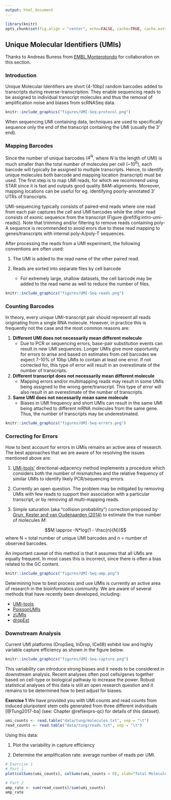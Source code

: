 ```yaml
---
output: html_document
---
```


```r
library(knitr)
opts_chunk$set(fig.align = "center", echo=FALSE, cache=TRUE, cache.extra = list(R.version, sessionInfo()))
```

## Unique Molecular Identifiers (UMIs) {#umichapter}

Thanks to Andreas Buness from [EMBL Monterotondo](https://www.embl.it/services/bioinformatics/) for collaboration on this section.

### Introduction

Unique Molecular Identifiers are short (4-10bp) random barcodes added to transcripts during reverse-transcription. They enable sequencing reads to be assigned to individual transcript molecules and thus the removal of amplification noise and biases from scRNASeq data. 

```r
knitr::include_graphics("figures/UMI-Seq-protocol.png")
```

When sequencing UMI containing data, techniques are used to specifically sequence only the end of the transcript containing the UMI (usually the 3' end).

### Mapping Barcodes

Since the number of unique barcodes ($4^N$, where $N$ is the length of UMI) is much smaller than the total number of molecules per cell (~$10^6$), each barcode will typically be assigned to multiple transcripts. Hence, to identify unique molecules both barcode and mapping location (transcript) must be used. The first step is to map UMI reads, for which we recommend using STAR since it is fast and outputs good quality BAM-alignments. Moreover, mapping locations can be useful for eg. identifying poorly-annotated 3' UTRs of transcripts.

UMI-sequencing typically consists of paired-end reads where one read from each pair captures the cell and UMI barcodes while the other read consists of exonic sequence from the transcript (Figure \@ref(fig:intro-umi-reads)). Note that trimming and/or filtering to remove reads containing poly-A sequence is recommended to avoid erors due to these read mapping to genes/transcripts with internal poly-A/poly-T sequences.

After processing the reads from a UMI experiment, the following conventions are often used:

1. The UMI is added to the read name of the other paired read. 

2. Reads are sorted into separate files by cell barcode
	+ For extremely large, shallow datasets, the cell barcode may be added to the read name as well to reduce the number of files.

```r
knitr::include_graphics("figures/UMI-Seq-reads.png")
```

### Counting Barcodes

In theory, every unique UMI-transcript pair should represent all reads originating from a single RNA molecule. However, in practice this is frequently not the case and the most common reasons are:

1. __Different UMI does not necessarily mean different molecule__
	+ Due to PCR or sequencing errors, base-pair substitution events can result in new UMI sequences. Longer UMIs give more opportunity for errors to arise and based on estimates from cell barcodes we expect 7-10% of 10bp UMIs to contain at least one error. If not corrected for, this type of error will result in an overestimate of the number of transcripts.

2. __Different transcript does not necessarily mean different molecule__
	+ Mapping errors and/or multimapping reads may result in some UMIs being assigned to the wrong gene/transcript. This type of error will also result in an overestimate of the number of transcripts.

3. __Same UMI does not necessarily mean same molecule__
	+ Biases in UMI frequency and short UMIs can result in the same UMI being attached to different mRNA molecules from the same gene. Thus, the number of transcripts may be underestimated.

```r
knitr::include_graphics("figures/UMI-Seq-errors.png")
```

### Correcting for Errors

How to best account for errors in UMIs remains an active area of research. The best approaches that we are aware of for resolving the issues mentioned above are:

1. [UMI-tools'](https://github.com/CGATOxford/UMI-tools) directional-adjacency method implements a procedure which considers both the number of mismatches and the relative frequency of similar UMIs to identify likely PCR/sequencing errors.

2. Currently an open question. The problem may be mitigated by removing UMIs with few reads to support their association with a particular transcript, or by removing all multi-mapping reads.

3. Simple saturation (aka "collision probability") correction proposed by [Grun, Kester and van Oudenaarden (2014)](http://www.nature.com/nmeth/journal/v11/n6/full/nmeth.2930.html#methods) to estimate the true number of molecules $M$:

$$M \approx -N*log(1 - \frac{n}{N})$$ 
where N = total number of unique UMI barcodes and n = number of observed barcodes.
 
An important caveat of this method is that it assumes that all UMIs are equally frequent. In most cases this is incorrect, since there is often a bias related to the GC content. 

```r
knitr::include_graphics("figures/UMI-Seq-amp.png")
```

Determining how to best process and use UMIs is currently an active area of research in the bioinformatics community. We are aware of several methods that have recently been developed, including:

* [UMI-tools](https://github.com/CGATOxford/UMI-tools)
* [PoissonUMIs](https://github.com/tallulandrews/PoissonUMIs)
* [zUMIs](https://github.com/sdparekh/zUMIs)
* [dropEst](https://github.com/hms-dbmi/dropEst)

### Downstream Analysis

Current UMI platforms (DropSeq, InDrop, ICell8) exhibit low and highly variable capture efficiency as shown in the figure below. 

```r
knitr::include_graphics("figures/UMI-Seq-capture.png")
```

This variability can introduce strong biases and it needs to be considered in downstream analysis. Recent analyses often pool cells/genes together based on cell-type or biological pathway to increase the power. Robust statistical analyses of this data is still an open research question and it remains to be determined how to best adjust for biases.

__Exercise 1__ We have provided you with UMI counts and read counts from induced pluripotent stem cells generated from three different individuals [@Tung2017-ba] (see: Chapter \@ref(exprs-qc) for details of this dataset).

```r
umi_counts <- read.table("data/tung/molecules.txt", sep = "\t")
read_counts <- read.table("data/tung/reads.txt", sep = "\t")
```
Using this data:

1. Plot the variability in capture efficiency

2. Determine the amplification rate: average number of reads per UMI.

```r
# Exercise 1
# Part 1
plot(colSums(umi_counts), colSums(umi_counts > 0), xlab="Total Molecules Detected", ylab="Total Genes Detected")

# Part 2
amp_rate <- sum(read_counts)/sum(umi_counts)
amp_rate
```
